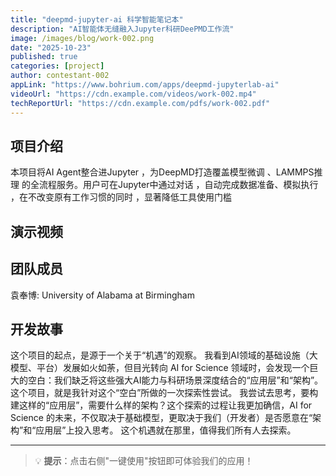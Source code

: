 ```yaml
---
title: "deepmd-jupyter-ai 科学智能笔记本"
description: "AI智能体无缝融入Jupyter科研DeePMD工作流"
image: /images/blog/work-002.png
date: "2025-10-23"
published: true
categories: [project]
author: contestant-002
appLink: "https://www.bohrium.com/apps/deepmd-jupyterlab-ai"
videoUrl: "https://cdn.example.com/videos/work-002.mp4"
techReportUrl: "https://cdn.example.com/pdfs/work-002.pdf"
---
```


## 项目介绍

本项目将AI Agent整合进Jupyter ，为DeepMD打造覆盖模型微调 、LAMMPS推理 的全流程服务。用户可在Jupyter中通过对话 ，自动完成数据准备、模拟执行 ，在不改变原有工作习惯的同时 ，显著降低工具使用门槛

## 演示视频

<VideoPlayer 
  src="https://cdn.example.com/videos/work-002.mp4"
  poster="/images/blog/work-002.png"
/>

## 团队成员

袁奉博: University of Alabama at Birmingham

## 开发故事

这个项目的起点，是源于一个关于“机遇”的观察。
我看到AI领域的基础设施（大模型、平台）发展如火如荼，但目光转向 AI for Science 领域时，会发现一个巨大的空白：我们缺乏将这些强大AI能力与科研场景深度结合的“应用层”和“架构”。
这个项目，就是我针对这个“空白”所做的一次探索性尝试。
我尝试去思考，要构建这样的“应用层”，需要什么样的架构？这个探索的过程让我更加确信，AI for Science 的未来，不仅取决于基础模型，更取决于我们（开发者）是否愿意在“架构”和“应用层”上投入思考。
这个机遇就在那里，值得我们所有人去探索。

---

> 💡 **提示**：点击右侧"一键使用"按钮即可体验我们的应用！
